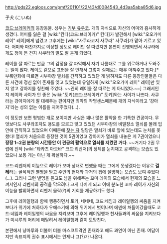 http://pds22.egloos.com/pmf/201101/22/43/d0084543_4d3aa5aba85d6.jpg

子犬 (こいぬ)

[[코드:브레이커]]의 등장동물. 성우는 [[기부 유우코]]. 개의 자식으로 자신의 어미와 흡사하게 생겼다. 어미를 잃은 걸 [wiki:"칸다(코드:브레이커)" 칸다]가 발견해서 [wiki:"오오가미 레이" 레이]에게 넘겼고 그후에는 [wiki:"사쿠라코지 사쿠라" 사쿠라]가 맡아 기르고 있다. 어미와 마찬가지로 이상할 정도로 레이만 잘 따랐지만 본편이 진행되면서 사쿠라에게도 정이 든 건지 사쿠라의 말도 잘 듣게 되었다.

레이를 잘 따르는 만큼 그의 감정을 잘 파악해서 자기 나름대로 그를 위로하거나 도와주는 일이 많다. 레이도 겉으로 표현을 잘 안해서 그렇지 실제로는 매우 아껴주고 있다.[* 부록만화에 따르면 시부야장 열쇠를 간직하고 있었단 게 밝혀져도 다른 등장인물들은 다른 사건에 정신 없어 존재를 잊고 있었는데 유일하게 [wiki:"오오가미 레이" 레이]만 잊지 않고 강아지를 칭찬해 주었다. ~~괜히 레이를 잘 따르는 게 아니었다.~~] 그래서인지 레이와 사이가 안 좋은 [wiki:"토키(코드:브레이커)" 토키]와는 사이가 나쁘다. 사쿠라는 강아지에게 잘 대해주는 편이지만 최악의 작명센스때문에 개의 자식이라고 '강아지'라는 성의 없는 이름을 지어주었다(...).

이 정도만 보면 평범한 개로 보이지만 사실은 꽤나 많은 활약을 한 기특한 견공이다. 무엇보다도 사쿠라조차도 용도를 모르고 잊고 있었던 시부야장의 비밀장소 열쇠를 몰래 입 안에 간직하고 있었으며 이때문에 [[찾는 자]] 일당은 열쇠가 바로 앞에 있는데도 눈치를 못 챘다! 열쇠가 처음으로 등장한 것이 5권이었고 강아지가 열쇠를 내놓은 게 7권이었으니 '''장장 1~2권 분량의 시간동안 이 견공의 활약으로 열쇠를 지켰던 거다'''. ~~거기다 2권 무렵에 진작 [wiki:"타카츠 아오바" 코드:리벤저]의 정체를 눈치채고 공격하는 모습도 있었으니 보통 개는 아닌 게 확실하다.~~

코드:리벤저의 이능으로 레이가 꼬마 상태로 변했을 때는 그에게 못생겼다는 이유로 '''걸레'''라는 굴욕적인 별명을 받고 주인의 현재와 과거의 갭에 절망하는 모습도 보여 주었다(...). 그러나 그런 별명을 듣고도 남을 위해주는 꼬마 레이의 모습에서 현재의 모습을 느껴서인지 리벤저의 공격을 막으려다 크게 다치게 되고 이에 분노한 꼬마 레이가 자신의 이능을 발휘하면서 리벤저 몰락(?)의 기회를 제공하기도 했다.

그후에 레이일행과 함께 행동하면서 토키, 네네네, 코드:네임과 레이일행의 싸움을 지켜보다가 위기에 처하다가 우에스기에 의해 위기에서 벗어나며 에덴에 쳐들어갔을때도 코드:네임과 레이일행의 싸움을 지켜보며 그후에 레이일행과 천사들과의 싸움을 지켜보다가 미시루의 머리에 매달려서 레이일행과 같이 도망친다.

본편에서 냥마루와 더불어 더블 마스코트격인 존재라고 해도 과언이 아닌 존재. 여담이지만 속표지의 권수 표시에서는 언제나 그(?)가 나온다. 
